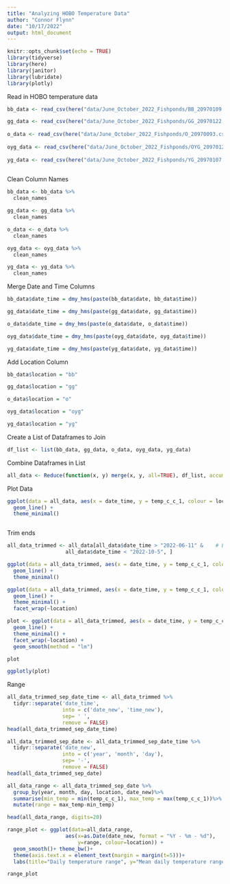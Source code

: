 ```yaml
---
title: "Analyzing HOBO Temperature Data"
author: "Connor Flynn"
date: "10/17/2022"
output: html_document
---
```


```r
knitr::opts_chunk$set(echo = TRUE)
library(tidyverse)
library(here)
library(janitor)
library(lubridate)
library(plotly)
```



Read in HOBO temperature data

```r
bb_data <- read_csv(here("data/June_October_2022_Fishponds/BB_20970109.csv"))

gg_data <- read_csv(here("data/June_October_2022_Fishponds/GG_20970122.csv"))
  
o_data <- read_csv(here("data/June_October_2022_Fishponds/O_20970093.csv"))
  
oyg_data <- read_csv(here("data/June_October_2022_Fishponds/OYG_20970123.csv"))
  
yg_data <- read_csv(here("data/June_October_2022_Fishponds/YG_20970107.csv"))
  
```





Clean Column Names

```r
bb_data <- bb_data %>% 
  clean_names

gg_data <- gg_data %>% 
  clean_names

o_data <- o_data %>% 
  clean_names

oyg_data <- oyg_data %>% 
  clean_names

yg_data <- yg_data %>% 
  clean_names


```


Merge Date and Time Columns

```r
bb_data$date_time = dmy_hms(paste(bb_data$date, bb_data$time))

gg_data$date_time = dmy_hms(paste(gg_data$date, gg_data$time))

o_data$date_time = dmy_hms(paste(o_data$date, o_data$time))

oyg_data$date_time = dmy_hms(paste(oyg_data$date, oyg_data$time))

yg_data$date_time = dmy_hms(paste(yg_data$date, yg_data$time))


```


Add Location Column

```r
bb_data$location = "bb"

gg_data$location = "gg"

o_data$location = "o"

oyg_data$location = "oyg"

yg_data$location = "yg"

```


Create a List of Dataframes to Join

```r
df_list <- list(bb_data, gg_data, o_data, oyg_data, yg_data)
```



Combine Dataframes in List

```r
all_data <- Reduce(function(x, y) merge(x, y, all=TRUE), df_list, accumulate=FALSE)
```



Plot Data

```r
ggplot(data = all_data, aes(x = date_time, y = temp_c_c_1, colour = location))+
  geom_line() +
  theme_minimal()



```



Trim ends 


```r
all_data_trimmed <- all_data[all_data$date_time > "2022-06-11" &    # Extract data frame subset
                   all_data$date_time < "2022-10-5", ]
```


```r
ggplot(data = all_data_trimmed, aes(x = date_time, y = temp_c_c_1, colour = location))+
  geom_line() +
  theme_minimal()
```

```r
ggplot(data = all_data_trimmed, aes(x = date_time, y = temp_c_c_1, colour = location))+
  geom_line() +
  theme_minimal() + 
  facet_wrap(~location)
```

```r
plot <- ggplot(data = all_data_trimmed, aes(x = date_time, y = temp_c_c_1, colour = location))+
  geom_line() +
  theme_minimal() + 
  facet_wrap(~location) +
  geom_smooth(method = "lm")

plot
```

```r
ggplotly(plot)
```



Range

```r
all_data_trimmed_sep_date_time <- all_data_trimmed %>%
  tidyr::separate('date_time',
                  into = c('date_new', 'time_new'),
                  sep= ' ',
                  remove = FALSE)
head(all_data_trimmed_sep_date_time)
```


```r
all_data_trimmed_sep_date <- all_data_trimmed_sep_date_time %>%
  tidyr::separate('date_new',
                  into = c('year', 'month', 'day'),
                  sep= '-',
                  remove = FALSE)
head(all_data_trimmed_sep_date)
```

```r
all_data_range <- all_data_trimmed_sep_date %>%
  group_by(year, month, day, location, date_new)%>%
  summarise(min_temp = min(temp_c_c_1), max_temp = max(temp_c_c_1))%>%
  mutate(range = max_temp-min_temp)

head(all_data_range, digits=20)
```

```r
range_plot <- ggplot(data=all_data_range, 
                   aes(x=as.Date(date_new, format = "%Y - %m - %d"), 
                       y=range, colour=location)) +
  geom_smooth()+ theme_bw()+
  theme(axis.text.x = element_text(margin = margin(t=5)))+
  labs(title="Daily temperature range", y="Mean daily temperature range (°C) with 95% CI ", x="Date")

range_plot
```


